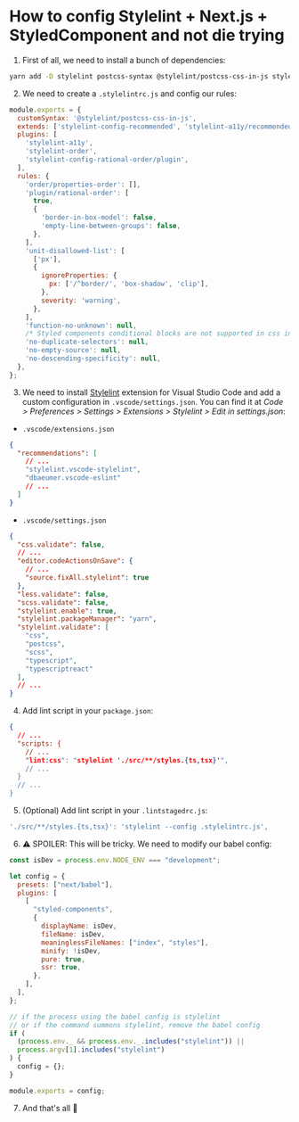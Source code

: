 # How to config Stylelint + Next.js + StyledComponent and not die trying

1. First of all, we need to install a bunch of dependencies:

```sh
yarn add -D stylelint postcss-syntax @stylelint/postcss-css-in-js stylelint-config-recommended stylelint-a11y stylelint-order stylelint-config-rational-order stylelint-config-standard stylelint-config-styled-components
```

2. We need to create a `.stylelintrc.js` and config our rules:

```js
module.exports = {
  customSyntax: '@stylelint/postcss-css-in-js',
  extends: ['stylelint-config-recommended', 'stylelint-a11y/recommended'],
  plugins: [
    'stylelint-a11y',
    'stylelint-order',
    'stylelint-config-rational-order/plugin',
  ],
  rules: {
    'order/properties-order': [],
    'plugin/rational-order': [
      true,
      {
        'border-in-box-model': false,
        'empty-line-between-groups': false,
      },
    ],
    'unit-disallowed-list': [
      ['px'],
      {
        ignoreProperties: {
          px: ['/^border/', 'box-shadow', 'clip'],
        },
        severity: 'warning',
      },
    ],
    'function-no-unknown': null,
    /* Styled components conditional blocks are not supported in css in js stylelint's implementation, and it throws false positives */
    'no-duplicate-selectors': null,
    'no-empty-source': null,
    'no-descending-specificity': null,
  },
};

```

3. We need to install [Stylelint](https://marketplace.visualstudio.com/items?itemName=stylelint.vscode-stylelint) extension for Visual Studio Code and add a custom configuration in `.vscode/settings.json`. You can find it at _Code > Preferences > Settings > Extensions > Stylelint > Edit in settings.json_:

- `.vscode/extensions.json`

```json
{
  "recommendations": [
    // ...
    "stylelint.vscode-stylelint",
    "dbaeumer.vscode-eslint"
    // ...
  ]
}
```

- `.vscode/settings.json`

```json
{
  "css.validate": false,
  // ...
  "editor.codeActionsOnSave": {
    // ...
    "source.fixAll.stylelint": true
  },
  "less.validate": false,
  "scss.validate": false,
  "stylelint.enable": true,
  "stylelint.packageManager": "yarn",
  "stylelint.validate": [
    "css",
    "postcss",
    "scss",
    "typescript",
    "typescriptreact"
  ],
  // ...
}
```

4. Add lint script in your `package.json`:

```json
{
  // ...
  "scripts: {
    // ...
    "lint:css": "stylelint './src/**/styles.{ts,tsx}'",
    // ...
  }
  // ...
}
```

5. (Optional) Add lint script in your `.lintstagedrc.js`:

```js
'./src/**/styles.{ts,tsx}': 'stylelint --config .stylelintrc.js',
```

6. ⚠️ SPOILER: This will be tricky. We need to modify our babel config:

```js
const isDev = process.env.NODE_ENV === "development";

let config = {
  presets: ["next/babel"],
  plugins: [
    [
      "styled-components",
      {
        displayName: isDev,
        fileName: isDev,
        meaninglessFileNames: ["index", "styles"],
        minify: !isDev,
        pure: true,
        ssr: true,
      },
    ],
  ],
};

// if the process using the babel config is stylelint
// or if the command summons stylelint, remove the babel config
if (
  (process.env._ && process.env._.includes("stylelint")) ||
  process.argv[1].includes("stylelint")
) {
  config = {};
}

module.exports = config;
```

7. And that's all 🚀
